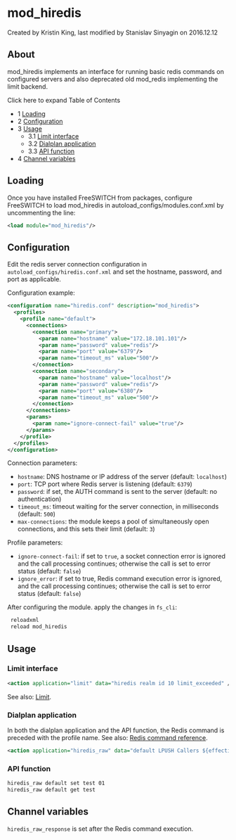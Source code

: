 
# mod_hiredis 

 Created by  Kristin King, last modified by  Stanislav Sinyagin on 2016.12.12

## About

mod\_hiredis implements an interface for running basic redis commands on configured servers and also deprecated old mod\_redis implementing the limit backend.

Click here to expand Table of Contents

* 1 [Loading](#loading)
* 2 [Configuration](#configuration)
* 3 [Usage](#usage)  
   * 3.1 [Limit interface](#limit-interface)  
   * 3.2 [Dialplan application](#dialplan-application)  
   * 3.3 [API function](#api-function)
* 4 [Channel variables](#channel-variables)

## Loading

Once you have installed FreeSWITCH from packages, configure FreeSWITCH to load mod\_hiredis in autoload\_configs/modules.conf.xml by uncommenting the line:

```xml
<load module="mod_hiredis"/>
```

## Configuration

Edit the redis server connection configuration in `autoload_configs/hiredis.conf.xml` and set the hostname, password, and port as applicable.

Configuration example:

```xml
<configuration name="hiredis.conf" description="mod_hiredis">
  <profiles>
    <profile name="default">
      <connections>
        <connection name="primary">
          <param name="hostname" value="172.18.101.101"/>
          <param name="password" value="redis"/>        
          <param name="port" value="6379"/>
          <param name="timeout_ms" value="500"/>
        </connection>
        <connection name="secondary">
          <param name="hostname" value="localhost"/>
          <param name="password" value="redis"/>        
          <param name="port" value="6380"/>
          <param name="timeout_ms" value="500"/>
        </connection>
      </connections>
      <params>
        <param name="ignore-connect-fail" value="true"/>
      </params>
    </profile>
  </profiles>
</configuration>
```

Connection parameters:

* `hostname`: DNS hostname or IP address of the server (default: `localhost`)
* `port`: TCP port where Redis server is listening (default: `6379`)
* `password`: if set, the AUTH command is sent to the server (default: no authentication)
* `timeout_ms`: timeout waiting for the server connection, in milliseconds (default: `500`)
* `max-connections`: the module keeps a pool of simultaneously open connections, and this sets their limit (default: `3`)

Profile parameters:

* `ignore-connect-fail`: if set to `true`, a socket connection error is ignored and the call processing continues; otherwise the call is set to error status (default: `false`)
* `ignore_error`: if set to true, Redis command execution error is ignored, and the call processing continues; otherwise the call is set to error status (default: `false`)

After configuring the module. apply the changes in `fs_cli`:

```xml
 reloadxml
 reload mod_hiredis
```

## Usage

### Limit interface

```xml
<action application="limit" data="hiredis realm id 10 limit_exceeded" />
```

See also: [Limit](./mod-dptools/3375201.mdx#db).

### Dialplan application

In both the dialplan application and the API function, the Redis command is preceded with the profile name. See also: [Redis command reference](https://redis.io/commands).

```xml
<action application="hiredis_raw" data="default LPUSH Callers ${effective_caller_id_number}" />
```

### API function

```xml
hiredis_raw default set test 01
hiredis_raw default get test
```

## Channel variables

`hiredis_raw_response` is set after the Redis command execution.



